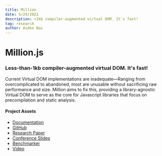 ```yaml
---
title: Million
date: 5/29/2021
description: <1kb compiler-augmented virtual DOM. It's fast!
tag: research
author: Aiden Bai
---
```



# Million.js

### Less-than-1kb compiler-augmented virtual DOM. It's fast!

Current Virtual DOM implementations are inadequate—Ranging from overcomplicated to abandoned, most are unusable without sacrificing raw performance and size. Million aims to fix this, providing a library-agnostic Virtual DOM to serve as the core for Javascript libraries that focus on precompilation and static analysis.

#### Project Assets

- [Documentation](https://million.js.org)
- [GitHub](https://github.com/aidenybai/million)
- [Research Paper](https://www.overleaf.com/read/sztmjdmfzykx)
- [Conference Slides](https://docs.google.com/presentation/d/e/2PACX-1vQ5ChzziKq1rgjKP0PvMVjJwd4x8_H0EdNbeUQmMzG7k8k3AloQRm86D9aEuvwzz2GtPW6JCiRTx_9P/pub?start=false&loop=false&delayms=3000)
- [Benchmarker](https://million.aidenybai.com)
- [Video](https://youtu.be/ak4oJvWU0bY)

<Giscus
  repo="aidenybai/lucia"
  repoId="R_kgDOGKG46g"
  category="General"
  categoryId="DIC_kwDOGKG46s4CAJvK"
  mapping="pathname"
  reactionsEnabled="1"
  emitMetadata="0"
  theme="light"
/>
